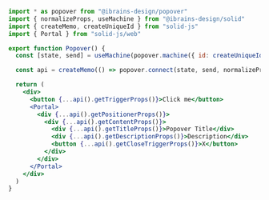 ```jsx {4,8,16,24}
import * as popover from "@ibrains-design/popover"
import { normalizeProps, useMachine } from "@ibrains-design/solid"
import { createMemo, createUniqueId } from "solid-js"
import { Portal } from "solid-js/web"

export function Popover() {
  const [state, send] = useMachine(popover.machine({ id: createUniqueId() }))

  const api = createMemo(() => popover.connect(state, send, normalizeProps))

  return (
    <div>
      <button {...api().getTriggerProps()}>Click me</button>
      <Portal>
        <div {...api().getPositionerProps()}>
          <div {...api().getContentProps()}>
            <div {...api().getTitleProps()}>Popover Title</div>
            <div {...api().getDescriptionProps()}>Description</div>
            <button {...api().getCloseTriggerProps()}>X</button>
          </div>
        </div>
      </Portal>
    </div>
  )
}
```
